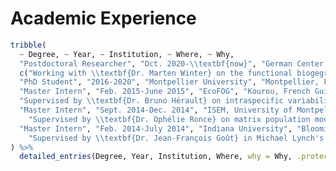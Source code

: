 # Academic Experience

```r
tribble(
  ~ Degree, ~ Year, ~ Institution, ~ Where, ~ Why,
  "Postdoctoral Researcher", "Oct. 2020-\\textbf{now}", "German Center for Integrative Biodiversity Research (iDiv) / Leipzig University", "Leipzig, Germany",
  c("Working with \\textbf{Dr. Marten Winter} on the functional biogegraphy of alien plants"),
  "PhD Student", "2016-2020", "Montpellier University", "Montpellier, France", NULL,
  "Master Intern", "Feb. 2015-June 2015", "EcoFOG", "Kourou, French Guiana, France",
  "Supervised by \\textbf{Dr. Bruno Hérault} on intraspecific variability in tropical trees growth in function of functional traits",
  "Master Intern", "Sept. 2014-Dec. 2014", "ISEM, University of Montpellier", "Montpellier, France",
    "Supervised by \\textbf{Dr. Ophélie Ronce} on matrix population models",
  "Master Intern", "Feb. 2014-July 2014", "Indiana University", "Bloomington, IN, USA",
    "Supervised by \\textbf{Dr. Jean-François Goût} in Michael Lynch's lab on trait motifs in the \\textit{Paramecium} complex"
) %>% 
  detailed_entries(Degree, Year, Institution, Where, why = Why, .protect = FALSE)
```